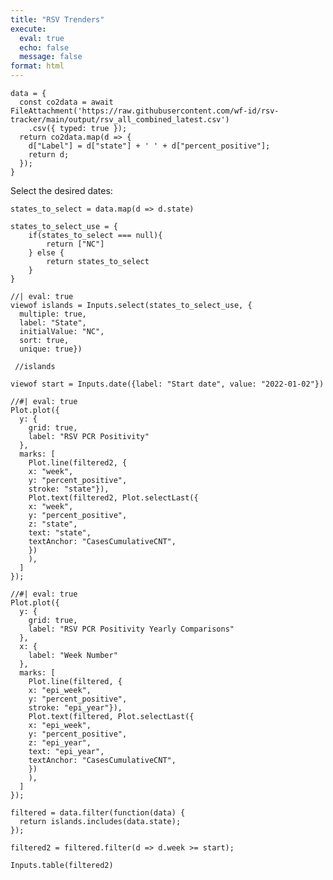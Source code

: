```yaml
---
title: "RSV Trenders"
execute:
  eval: true
  echo: false
  message: false
format: html
---
```




```ojs
data = {
  const co2data = await FileAttachment('https://raw.githubusercontent.com/wf-id/rsv-tracker/main/output/rsv_all_combined_latest.csv')
    .csv({ typed: true });
  return co2data.map(d => { 
    d["Label"] = d["state"] + ' ' + d["percent_positive"];
    return d; 
  });
}
```

Select the desired dates:


```ojs
states_to_select = data.map(d => d.state)
```

```ojs
states_to_select_use = {
    if(states_to_select === null){
        return ["NC"]
    } else {
        return states_to_select
    }
}
```


```ojs
//| eval: true
viewof islands = Inputs.select(states_to_select_use, {
  multiple: true, 
  label: "State", 
  initialValue: "NC",
  sort: true, 
  unique: true})
  
 //islands
```


```ojs
viewof start = Inputs.date({label: "Start date", value: "2022-01-02"})
```




```ojs
//#| eval: true
Plot.plot({
  y: {
    grid: true,
    label: "RSV PCR Positivity"
  },
  marks: [
    Plot.line(filtered2, {
    x: "week", 
    y: "percent_positive", 
    stroke: "state"}),
    Plot.text(filtered2, Plot.selectLast({
    x: "week",
    y: "percent_positive",
    z: "state",
    text: "state",
    textAnchor: "CasesCumulativeCNT",
    })
    ),
  ]
});
```


```ojs
//#| eval: true
Plot.plot({
  y: {
    grid: true,
    label: "RSV PCR Positivity Yearly Comparisons"
  },
  x: {
    label: "Week Number"
  },
  marks: [
    Plot.line(filtered, {
    x: "epi_week", 
    y: "percent_positive", 
    stroke: "epi_year"}),
    Plot.text(filtered, Plot.selectLast({
    x: "epi_week",
    y: "percent_positive",
    z: "epi_year",
    text: "epi_year",
    textAnchor: "CasesCumulativeCNT",
    })
    ),
  ]
});
```


```ojs
filtered = data.filter(function(data) {
  return islands.includes(data.state);
});
```

```ojs
filtered2 = filtered.filter(d => d.week >= start);
```


```ojs
Inputs.table(filtered2)
```
